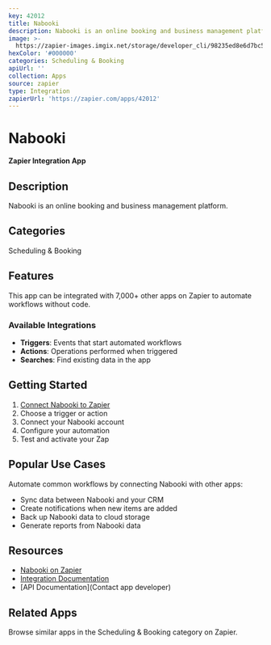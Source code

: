 ```yaml
---
key: 42012
title: Nabooki
description: Nabooki is an online booking and business management platform.
image: >-
  https://zapier-images.imgix.net/storage/developer_cli/98235ed8e6d7bc5226898cde1b06dd4a.png?auto=format%2Ccompress&ixlib=python-3.0.0&q=50
hexColor: '#000000'
categories: Scheduling & Booking
apiUrl: ''
collection: Apps
source: zapier
type: Integration
zapierUrl: 'https://zapier.com/apps/42012'
---
```

# Nabooki

**Zapier Integration App**

## Description

Nabooki is an online booking and business management platform.

## Categories

Scheduling & Booking

## Features

This app can be integrated with 7,000+ other apps on Zapier to automate workflows without code.

### Available Integrations

- **Triggers**: Events that start automated workflows
- **Actions**: Operations performed when triggered
- **Searches**: Find existing data in the app

## Getting Started

1. [Connect Nabooki to Zapier](https://zapier.com/apps/42012)
2. Choose a trigger or action
3. Connect your Nabooki account
4. Configure your automation
5. Test and activate your Zap

## Popular Use Cases

Automate common workflows by connecting Nabooki with other apps:

- Sync data between Nabooki and your CRM
- Create notifications when new items are added
- Back up Nabooki data to cloud storage
- Generate reports from Nabooki data

## Resources

- [Nabooki on Zapier](https://zapier.com/apps/42012)
- [Integration Documentation](https://zapier.com/apps/42012/integrations)
- [API Documentation](Contact app developer)

## Related Apps

Browse similar apps in the Scheduling & Booking category on Zapier.
